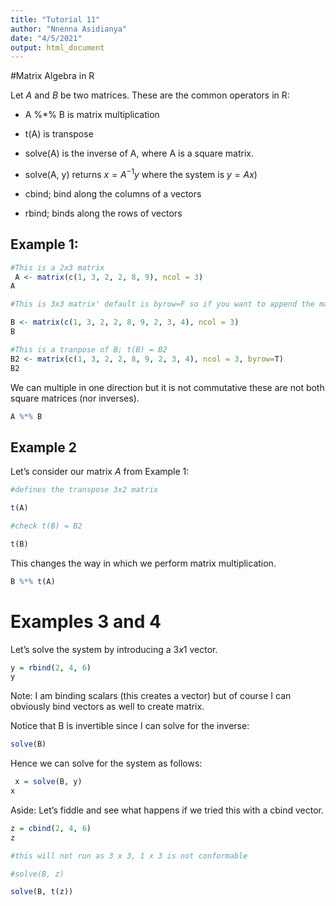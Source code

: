 ---
title: "Tutorial 11"
author: "Nnenna Asidianya"
date: "4/5/2021"
output: html_document
---

#Matrix Algebra in R

Let $A$ and $B$ be two matrices. These are the common operators in R:

* A %*% B is matrix multiplication

* t(A) is transpose

* solve(A)  is the inverse of A, where A is a square matrix. 

* solve(A, y) returns $x  =  A^{-1} y$ where the system is $y = Ax$)

* cbind; bind along the columns of a vectors

* rbind; binds along the rows of vectors

## Example 1: 

```{r}
#This is a 2x3 matrix
 A <- matrix(c(1, 3, 2, 2, 8, 9), ncol = 3)
A
```


```{r}
#This is 3x3 matrix' default is byrow=F so if you want to append the matrix by rows change this

B <- matrix(c(1, 3, 2, 2, 8, 9, 2, 3, 4), ncol = 3)
B

#This is a tranpose of B; t(B) = B2
B2 <- matrix(c(1, 3, 2, 2, 8, 9, 2, 3, 4), ncol = 3, byrow=T)
B2
```

We can multiple in one direction but it is not commutative these are not both square matrices (nor inverses).

```{r}

A %*% B

```

## Example 2

Let's consider our matrix $A$ from Example 1:

```{r}
#defines the transpose 3x2 matrix

t(A)

#check t(B) = B2

t(B)
```

This changes the way in which we perform matrix multiplication.

```{r}
B %*% t(A)
```

# Examples 3 and 4

Let's solve the system by introducing a $3 x 1$ vector.

```{r}
y = rbind(2, 4, 6)
y

```

Note: I am binding scalars (this creates a vector) but of course I can obviously bind vectors as well to create matrix. 


Notice that B is invertible since  I can solve for the inverse:

```{r}
solve(B)
```

Hence we can solve for the system as follows:

```{r}
 x = solve(B, y)
x

```

Aside: Let's fiddle and see what happens if we tried this with a cbind vector. 

```{r}
z = cbind(2, 4, 6)
z

#this will not run as 3 x 3, 1 x 3 is not conformable 

#solve(B, z)

solve(B, t(z))
```

